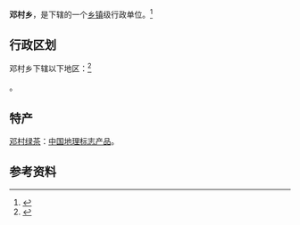 {{中国乡级行政区|42/05/06/202/000}}

'''邓村乡'''，是{{PRC admin/fullname|42/05/06/202/000|3}}下辖的一个[[乡镇|乡镇]]级行政单位。<ref>{{PRC admin/ref sgc|{{PRC admin/parent|42/05/06/202/000}}}}</ref>

== 行政区划 ==

邓村乡下辖以下地区：<ref>{{PRC admin/ref sgc|42/05/06/202/000}}</ref>

{{PRC admin/children|42/05/06/202/000}}。

==特产==
[[邓村绿茶|邓村绿茶]]：[[中国地理标志产品|中国地理标志产品]]。

== 参考资料 ==
{{reflist}}

{{PRC admin/navcat|42/05/06/202/000}}